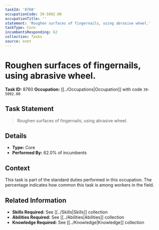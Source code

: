 ```yaml
---
taskId: '8760'
occupationCode: 39-5092.00
occupationTitle: ''
statement: 'Roughen surfaces of fingernails, using abrasive wheel.'
taskType: Core
incumbentsResponding: 62
collection: Tasks
source: onet
---
```

# Roughen surfaces of fingernails, using abrasive wheel.

**Task ID:** 8760
**Occupation:** [[../Occupations|Occupation]] with code `39-5092.00`

## Task Statement

> Roughen surfaces of fingernails, using abrasive wheel.

## Details

- **Type:** Core
- **Performed By:** 62.0% of incumbents

## Context

This task is part of the standard duties performed in this occupation. The percentage indicates how common this task is among workers in the field.

## Related Information

- **Skills Required:** See [[../Skills|Skills]] collection
- **Abilities Required:** See [[../Abilities|Abilities]] collection
- **Knowledge Required:** See [[../Knowledge|Knowledge]] collection
